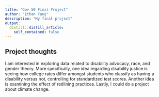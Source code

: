 ```yaml
---
title: "Gov 50 Final Project"
author: "Ethan Fang"
description: "My final project"
output:
  distill::distill_article:
    self_contained: false
---
```




## Project thoughts

I am interested in exploring data related to disability advocacy, race, and gender theory. More specifically, one idea regarding disability justice is seeing how college rates differ amongst students who classify as having a disability versus not, controlling for standardized test scores. Another idea is examining the effect of redlining practices. Lastly, I could do a project about climate change. 